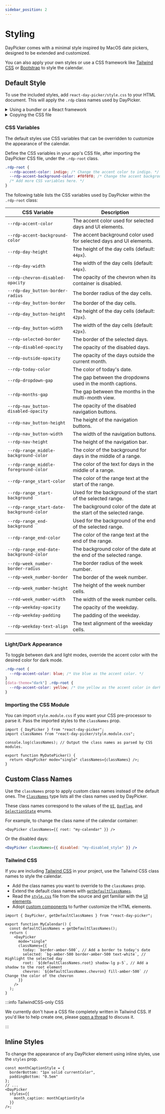 ```yaml
---
sidebar_position: 2
---
```


# Styling

DayPicker comes with a minimal style inspired by MacOS date pickers, designed to be extended and customized.

You can also apply your own styles or use a CSS framework like [Tailwind CSS](https://tailwindcss.com) or [Bootstrap](https://getbootstrap.com) to style the calendar.

## Default Style

To use the included styles, add `react-day-picker/style.css` to your HTML document. This will apply the `.rdp` class names used by DayPicker.

<details>
<summary>Using a bundler or a React framework</summary>

If you are using a React framework, such as [Next.js](http://nextjs.org) or [Gatsby](https://www.gatsbyjs.com), or a bundler like Webpack with [css-loader](https://webpack.js.org/loaders/css-loader/), import the CSS file in your app's main JavaScript or TypeScript file:

```tsx title="./App.jsx"
import "react-day-picker/style.css";
```

</details>

<details>
<summary>Copying the CSS file</summary>

If you are not using a bundler, you can copy the CSS file to your project. See the [style.css](https://github.com/gpbl/react-day-picker/blob/main/style.css) file in the DayPicker repository for the source.

```html title="./public/index.html"
<style>
  /* Copy the content of the style.css file here. */
</style>
```

</details>

### CSS Variables

The default styles use CSS variables that can be overridden to customize the appearance of the calendar.

Define the CSS variables in your app's CSS file, after importing the DayPicker CSS file, under the `.rdp-root` class.

```css title="./app/global.css"
.rdp-root {
  --rdp-accent-color: indigo; /* Change the accent color to indigo. */
  --rdp-accent-background-color: #f0f0f0; /* Change the accent background color. */
  /* Add more CSS variables here. */
}
```

The following table lists the CSS variables used by DayPicker within the `.rdp-root` class:

| CSS Variable                              | Description                                                          |
| ----------------------------------------- | -------------------------------------------------------------------- |
| `--rdp-accent-color`                      | The accent color used for selected days and UI elements.             |
| `--rdp-accent-background-color`           | The accent background color used for selected days and UI elements.  |
| `--rdp-day-height`                        | The height of the day cells (default: `44px`).                       |
| `--rdp-day-width`                         | The width of the day cells (default: `44px`).                        |
| `--rdp-chevron-disabled-opacity`          | The opacity of the chevron when its container is disabled.           |
| `--rdp-day_button-border-radius`          | The border radius of the day cells.                                  |
| `--rdp-day_button-border`                 | The border of the day cells.                                         |
| `--rdp-day_button-height`                 | The height of the day cells (default: `42px`).                       |
| `--rdp-day_button-width`                  | The width of the day cells (default: `42px`).                        |
| `--rdp-selected-border`                   | The border of the selected days.                                     |
| `--rdp-disabled-opacity`                  | The opacity of the disabled days.                                    |
| `--rdp-outside-opacity`                   | The opacity of the days outside the current month.                   |
| `--rdp-today-color`                       | The color of today's date.                                           |
| `--rdp-dropdown-gap`                      | The gap between the dropdowns used in the month captions.            |
| `--rdp-months-gap`                        | The gap between the months in the multi-month view.                  |
| `--rdp-nav_button-disabled-opacity`       | The opacity of the disabled navigation buttons.                      |
| `--rdp-nav_button-height`                 | The height of the navigation buttons.                                |
| `--rdp-nav_button-width`                  | The width of the navigation buttons.                                 |
| `--rdp-nav-height`                        | The height of the navigation bar.                                    |
| `--rdp-range_middle-background-color`     | The color of the background for days in the middle of a range.       |
| `--rdp-range_middle-foreground-color`     | The color of the text for days in the middle of a range.             |
| `--rdp-range_start-color`                 | The color of the range text at the start of the range.               |
| `--rdp-range_start-background`            | Used for the background of the start of the selected range.          |
| `--rdp-range_start-date-background-color` | The background color of the date at the start of the selected range. |
| `--rdp-range_end-background`              | Used for the background of the end of the selected range.            |
| `--rdp-range_end-color`                   | The color of the range text at the end of the range.                 |
| `--rdp-range_end-date-background-color`   | The background color of the date at the end of the selected range.   |
| `--rdp-week_number-border-radius`         | The border radius of the week number.                                |
| `--rdp-week_number-border`                | The border of the week number.                                       |
| `--rdp-week_number-height`                | The height of the week number cells.                                 |
| `--rdd-week_number-width`                 | The width of the week number cells.                                  |
| `--rdp-weekday-opacity`                   | The opacity of the weekday.                                          |
| `--rdp-weekday-padding`                   | The padding of the weekday.                                          |
| `--rdp-weekday-text-align`                | The text alignment of the weekday cells.                             |

### Light/Dark Appearance

To toggle between dark and light modes, override the accent color with the desired color for dark mode.

```css
.rdp-root {
  --rdp-accent-color: blue; /* Use blue as the accent color. */
}
[data-theme="dark"] .rdp-root {
  --rdp-accent-color: yellow; /* Use yellow as the accent color in dark mode. */
}
```

### Importing the CSS Module

You can import `style.module.css` if you want your CSS pre-processor to parse it. Pass the imported styles to the `classNames` prop.

```tsx title="./MyDatePicker.jsx"
import { DayPicker } from "react-day-picker";
import classNames from "react-day-picker/style.module.css";

console.log(classNames); // Output the class names as parsed by CSS modules.

export function MyDatePicker() {
  return <DayPicker mode="single" classNames={classNames} />;
}
```

<BrowserWindow>
  <Examples.CssModules />
</BrowserWindow>

## Custom Class Names

Use the `classNames` prop to apply custom class names instead of the default ones. The [`ClassNames`](../api/type-aliases/ClassNames.md) type lists all the class names used by DayPicker.

These class names correspond to the values of the [`UI`](../api/enumerations/UI.md), [`DayFlag`](../api/enumerations/DayFlag.md), and [`SelectionState`](../api/enumerations/SelectionState.md) enums.

For example, to change the class name of the calendar container:

```tsx
<DayPicker classNames={{ root: "my-calendar" }} />
```

Or the disabled days:

```jsx
<DayPicker classNames={{ disabled: "my-disabled_style" }} />
```

### Tailwind CSS

If you are including [Tailwind CSS](https://tailwindcss.com) in your project, use the Tailwind CSS class names to style the calendar.

- Add the class names you want to override to the `classNames` prop.
- Extend the default class names with [`getDefaultClassNames`](../api/functions/getDefaultClassNames.md).
- Read the [`style.css`](https://github.com/gpbl/react-day-picker/blob/main/style.css) file from the source and get familiar with the [UI elements](../docs/anatomy.mdx).
- Adopt [custom components](../guides/custom-components.mdx) to further customize the HTML elements.

```tsx
import { DayPicker, getDefaultClassNames } from "react-day-picker";

export function MyCalendar() {
  const defaultClassNames = getDefaultClassNames();
  return (
    <DayPicker
      mode="single"
      classNames={{
        today: `border-amber-500`, // Add a border to today's date
        selected: `bg-amber-500 border-amber-500 text-white`, // Highlight the selected day
        root: `${defaultClassNames.root} shadow-lg p-5`, // Add a shadow to the root element
        chevron: `${defaultClassNames.chevron} fill-amber-500` // Change the color of the chevron
      }}
    />
  );
}
```

<BrowserWindow>
  <Examples.TailwindCSS />
</BrowserWindow>

:::info TailwindCSS-only CSS

We currently don't have a CSS file completely written in Tailwind CSS. If you'd like to help create one, please [open a thread](https://github.com/gpbl/react-day-picker/discussions/new?category=ideas) to discuss it.

:::

## Inline Styles

To change the appearance of any DayPicker element using inline styles, use the `styles` prop.

```tsx
const monthCaptionStyle = {
  borderBottom: "1px solid currentColor",
  paddingBottom: "0.5em"
};
// ...
<DayPicker
  styles={{
    month_caption: monthCaptionStyle
  }}
/>;
```

